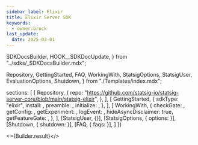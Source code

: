```yaml
---
sidebar_label: Elixir
title: Elixir Server SDK
keywords:
  - owner:brock
last_update:
  date: 2025-03-01
---
```


  SDKDocsBuilder,
  HOOK__SDKDocUpdate,
} from "../sdks/_SDKDocsBuilder.mdx";

  Repository,
  GettingStarted,
  FAQ,
  WorkingWith,
  StatsigOptions,
  StatsigUser,
  EvaluationOptions,
  Shutdown,
} from "./Templates/index.mdx";




  sections: [
    [
      Repository,
      {
        repo: "https://github.com/statsig-io/statsig-server-core/blob/main/statsig-elixir",
      },
    ],
    [
      GettingStarted,
      {
        sdkType: "elixir",
        install: <Install />,
        preamble: <Preamble />,
        initialize: <Initialize />,
      },
    ],
    [
      WorkingWith,
      {
        checkGate: <CheckGate />,
        getConfig: <GetConfig />,
        getExperiment: <GetExperiment />,
        logEvent: <LogEvent />,
        hideAsyncDisclaimer: true,
        getFeatureGate: <GetFeatureGate />,
      },
    ],
    [StatsigUser, {}],
    [StatsigOptions, { options: <Options /> }],
    [Shutdown, { shutdown: <ShutdownSnippet /> }],
    [FAQ, { faqs: <MoreFAQs /> }],
  ]
})


<>{Builder.result}</>


